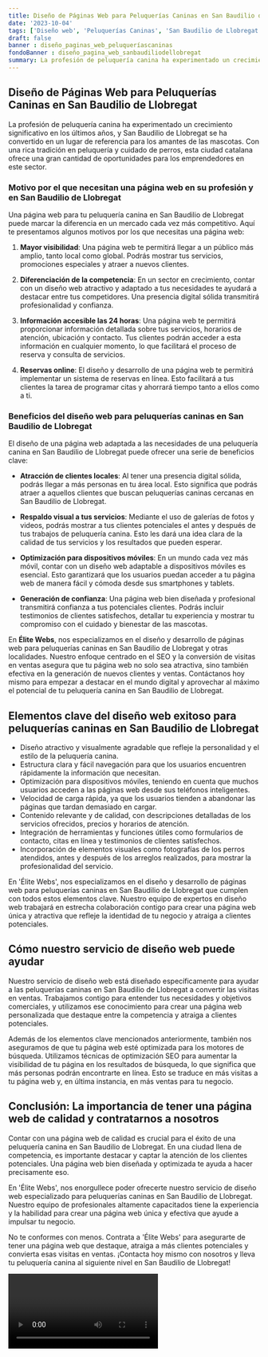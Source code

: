 ```yaml
---
title: Diseño de Páginas Web para Peluquerías Caninas en San Baudilio de Llobregat
date: '2023-10-04'
tags: ['Diseño web', 'Peluquerías Caninas', 'San Baudilio de Llobregat']
draft: false
banner : diseño_paginas_web_peluqueríascaninas
fondoBanner : diseño_pagina_web_sanbaudiliodellobregat
summary: La profesión de peluquería canina ha experimentado un crecimiento significativo en los últimos años, y San Baudilio de Llobregat se ha convertido en un lugar de referencia para los amantes de las mascotas. Con una rica tradición en peluquería y cuidado de perros, esta ciudad catalana ofrece una gran cantidad de oportunidades para los emprendedores en este sector.
---
```


## Diseño de Páginas Web para Peluquerías Caninas en San Baudilio de Llobregat

La profesión de peluquería canina ha experimentado un crecimiento significativo en los últimos años, y San Baudilio de Llobregat se ha convertido en un lugar de referencia para los amantes de las mascotas. Con una rica tradición en peluquería y cuidado de perros, esta ciudad catalana ofrece una gran cantidad de oportunidades para los emprendedores en este sector.

### Motivo por el que necesitan una página web en su profesión y en San Baudilio de Llobregat

Una página web para tu peluquería canina en San Baudilio de Llobregat puede marcar la diferencia en un mercado cada vez más competitivo. Aquí te presentamos algunos motivos por los que necesitas una página web:

1. **Mayor visibilidad**: Una página web te permitirá llegar a un público más amplio, tanto local como global. Podrás mostrar tus servicios, promociones especiales y atraer a nuevos clientes.

2. **Diferenciación de la competencia**: En un sector en crecimiento, contar con un diseño web atractivo y adaptado a tus necesidades te ayudará a destacar entre tus competidores. Una presencia digital sólida transmitirá profesionalidad y confianza.

3. **Información accesible las 24 horas**: Una página web te permitirá proporcionar información detallada sobre tus servicios, horarios de atención, ubicación y contacto. Tus clientes podrán acceder a esta información en cualquier momento, lo que facilitará el proceso de reserva y consulta de servicios.

4. **Reservas online**: El diseño y desarrollo de una página web te permitirá implementar un sistema de reservas en línea. Esto facilitará a tus clientes la tarea de programar citas y ahorrará tiempo tanto a ellos como a ti.

### Beneficios del diseño web para peluquerías caninas en San Baudilio de Llobregat

El diseño de una página web adaptada a las necesidades de una peluquería canina en San Baudilio de Llobregat puede ofrecer una serie de beneficios clave:

- **Atracción de clientes locales**: Al tener una presencia digital sólida, podrás llegar a más personas en tu área local. Esto significa que podrás atraer a aquellos clientes que buscan peluquerías caninas cercanas en San Baudilio de Llobregat.

- **Respaldo visual a tus servicios**: Mediante el uso de galerías de fotos y videos, podrás mostrar a tus clientes potenciales el antes y después de tus trabajos de peluquería canina. Esto les dará una idea clara de la calidad de tus servicios y los resultados que pueden esperar.

- **Optimización para dispositivos móviles**: En un mundo cada vez más móvil, contar con un diseño web adaptable a dispositivos móviles es esencial. Esto garantizará que los usuarios puedan acceder a tu página web de manera fácil y cómoda desde sus smartphones y tablets.

- **Generación de confianza**: Una página web bien diseñada y profesional transmitirá confianza a tus potenciales clientes. Podrás incluir testimonios de clientes satisfechos, detallar tu experiencia y mostrar tu compromiso con el cuidado y bienestar de las mascotas.

En **Élite Webs**, nos especializamos en el diseño y desarrollo de páginas web para peluquerías caninas en San Baudilio de Llobregat y otras localidades. Nuestro enfoque centrado en el SEO y la conversión de visitas en ventas asegura que tu página web no solo sea atractiva, sino también efectiva en la generación de nuevos clientes y ventas. Contáctanos hoy mismo para empezar a destacar en el mundo digital y aprovechar al máximo el potencial de tu peluquería canina en San Baudilio de Llobregat.

<GifSeo />

<Cta />

## Elementos clave del diseño web exitoso para peluquerías caninas en San Baudilio de Llobregat

- Diseño atractivo y visualmente agradable que refleje la personalidad y el estilo de la peluquería canina.
- Estructura clara y fácil navegación para que los usuarios encuentren rápidamente la información que necesitan.
- Optimización para dispositivos móviles, teniendo en cuenta que muchos usuarios acceden a las páginas web desde sus teléfonos inteligentes.
- Velocidad de carga rápida, ya que los usuarios tienden a abandonar las páginas que tardan demasiado en cargar.
- Contenido relevante y de calidad, con descripciones detalladas de los servicios ofrecidos, precios y horarios de atención.
- Integración de herramientas y funciones útiles como formularios de contacto, citas en línea y testimonios de clientes satisfechos.
- Incorporación de elementos visuales como fotografías de los perros atendidos, antes y después de los arreglos realizados, para mostrar la profesionalidad del servicio.
  
En 'Élite Webs', nos especializamos en el diseño y desarrollo de páginas web para peluquerías caninas en San Baudilio de Llobregat que cumplen con todos estos elementos clave. Nuestro equipo de expertos en diseño web trabajará en estrecha colaboración contigo para crear una página web única y atractiva que refleje la identidad de tu negocio y atraiga a clientes potenciales.

## Cómo nuestro servicio de diseño web puede ayudar

Nuestro servicio de diseño web está diseñado específicamente para ayudar a las peluquerías caninas en San Baudilio de Llobregat a convertir las visitas en ventas. Trabajamos contigo para entender tus necesidades y objetivos comerciales, y utilizamos ese conocimiento para crear una página web personalizada que destaque entre la competencia y atraiga a clientes potenciales.

Además de los elementos clave mencionados anteriormente, también nos aseguramos de que tu página web esté optimizada para los motores de búsqueda. Utilizamos técnicas de optimización SEO para aumentar la visibilidad de tu página en los resultados de búsqueda, lo que significa que más personas podrán encontrarte en línea. Esto se traduce en más visitas a tu página web y, en última instancia, en más ventas para tu negocio.

## Conclusión: La importancia de tener una página web de calidad y contratarnos a nosotros

Contar con una página web de calidad es crucial para el éxito de una peluquería canina en San Baudilio de Llobregat. En una ciudad llena de competencia, es importante destacar y captar la atención de los clientes potenciales. Una página web bien diseñada y optimizada te ayuda a hacer precisamente eso.

En 'Élite Webs', nos enorgullece poder ofrecerte nuestro servicio de diseño web especializado para peluquerías caninas en San Baudilio de Llobregat. Nuestro equipo de profesionales altamente capacitados tiene la experiencia y la habilidad para crear una página web única y efectiva que ayude a impulsar tu negocio.

No te conformes con menos. Contrata a 'Élite Webs' para asegurarte de tener una página web que destaque, atraiga a más clientes potenciales y convierta esas visitas en ventas. ¡Contacta hoy mismo con nosotros y lleva tu peluquería canina al siguiente nivel en San Baudilio de Llobregat!

<Video />

<CtaBot job='Peluquerías Caninas' city='San Baudilio de Llobregat'/>

<Gmaps query='San Baudilio de Llobregat+españa+maps' />